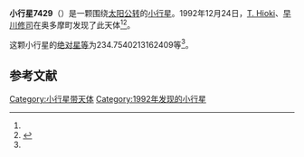 {{Infobox planet
| bgcolour = #FFFFC0
| name = 7429 Hoshikawa
| symbol = 
| image = 
| caption = 
| discovery = yes
| discovery_ref = 
| discoverer = [[T._Hioki|T. Hioki]]、[[早川修司|早川修司]]
| discovery_site = [[奥多摩町|奥多摩町]] 
| discovered = 1992年12月24日
| designations = yes
| mp_name = 
| named_after = 
| alt_names = 1992 YB1/ 1940 AE / 1981 SH4
| mp_category = [[主带小行星|主带小行星]]
| orbit_ref = <ref name="a">[http://ssd.jpl.nasa.gov/sbdb.cgi?sstr=7429 7429 Hoshikawa] {{Wayback|url=http://ssd.jpl.nasa.gov/sbdb.cgi?sstr=7429 |date=20210810231321 }}，小行星數據庫瀏覽器（JPL Small-Body Database Browser）－[[美国国家航空航天局|美国国家航空航天局]]喷气推进实验室</ref>
| epoch = 2456400.5 (2013年4月18日更新)
| aphelion = {{convert|2.936137070703801|AU|km|3|abbr=on|lk=out}}
| perihelion = {{convert|2.782852182063102|AU|km|3|abbr=on}}
| semimajor = {{convert|2.859494626383452|AU|km|3|abbr=on}}
| eccentricity = 0.026802794
| period = 1766.169392 [[日|日]]<br />4.84[[儒略年|儒略年]]
| avg_speed = 
| inclination = 1.600456385769197
| asc_node = 354.3860176371424
| mean_anomaly = 
| arg_peri = 234.7540213162409
| satellites = 
| physical_characteristics = yes
| dimensions = 
| mass = 
| density = 
| surface_grav = 
| escape_velocity = 
| sidereal_day = 
| axial_tilt = 
| pole_ecliptic_lat = 
| pole_ecliptic_lon = 
| albedo = 
| temperatures= 
| temp_name1 = 
| mean_temp_1 = 
| max_temp_1 = 
| temp_name2 = 
| max_temp_2 = 
| spectral_type = 
| abs_magnitude = 234.7540213162409
}}

'''小行星7429'''（{{lang-en|7429 Hoshikawa}}）是一颗围绕[[太阳|太阳]][[公转|公转]]的[[小行星|小行星]]。1992年12月24日，[[T._Hioki|T. Hioki]]、[[早川修司|早川修司]]在奥多摩町发现了此天体<ref name="a" /><ref>{{cite news|title=小行星列表|url=http://cfa-www.harvard.edu/iau/lists/NumberedMPs.txt|accessdate=2013-07-08|newspaper=哈佛大学|archive-date=2008-05-17|archive-url=https://web.archive.org/web/20080517010638/http://cfa-www.harvard.edu/iau/lists/NumberedMPs.txt|dead-url=no}}</ref>。

这颗小行星的[[绝对星等|绝对星等]]为234.7540213162409等<ref name="a" />。

==参考文献==
{{reflist}}
{{Minor Planet Number|[[小行星7428|小行星7428]]|[[小行星7430|小行星7430]]}}

{{小天体}}

[[Category:小行星带天体|Category:小行星带天体]]
[[Category:1992年发现的小行星|Category:1992年发现的小行星]]

{{asteroid-stub}}